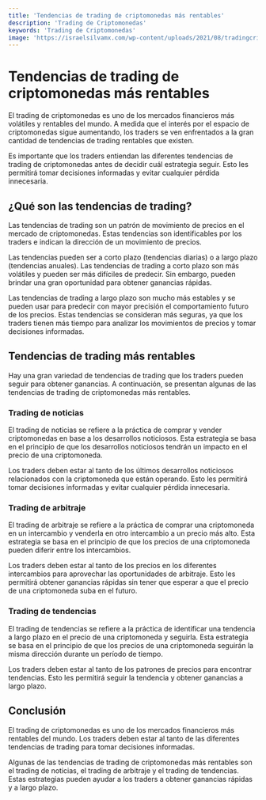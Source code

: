 ```yaml
---
title: 'Tendencias de trading de criptomonedas más rentables'
description: 'Trading de Criptomonedas'
keywords: 'Trading de Criptomonedas'
image: 'https://israelsilvamx.com/wp-content/uploads/2021/08/tradingcriptos.jpg'
---
```





# Tendencias de trading de criptomonedas más rentables

El trading de criptomonedas es uno de los mercados financieros más volátiles y rentables del mundo. A medida que el interés por el espacio de criptomonedas sigue aumentando, los traders se ven enfrentados a la gran cantidad de tendencias de trading rentables que existen.

Es importante que los traders entiendan las diferentes tendencias de trading de criptomonedas antes de decidir cuál estrategia seguir. Esto les permitirá tomar decisiones informadas y evitar cualquier pérdida innecesaria.

## ¿Qué son las tendencias de trading?

Las tendencias de trading son un patrón de movimiento de precios en el mercado de criptomonedas. Estas tendencias son identificables por los traders e indican la dirección de un movimiento de precios. 

Las tendencias pueden ser a corto plazo (tendencias diarias) o a largo plazo (tendencias anuales). Las tendencias de trading a corto plazo son más volátiles y pueden ser más difíciles de predecir. Sin embargo, pueden brindar una gran oportunidad para obtener ganancias rápidas.

Las tendencias de trading a largo plazo son mucho más estables y se pueden usar para predecir con mayor precisión el comportamiento futuro de los precios. Estas tendencias se consideran más seguras, ya que los traders tienen más tiempo para analizar los movimientos de precios y tomar decisiones informadas.

<ImageAdd source="https://cloudfront-us-east-1.images.arcpublishing.com/infobae/VTR6C7G5CNHQ5ONIZD3FBU7A4Q.jpg"/>

## Tendencias de trading más rentables

Hay una gran variedad de tendencias de trading que los traders pueden seguir para obtener ganancias. A continuación, se presentan algunas de las tendencias de trading de criptomonedas más rentables.

### Trading de noticias

El trading de noticias se refiere a la práctica de comprar y vender criptomonedas en base a los desarrollos noticiosos. Esta estrategia se basa en el principio de que los desarrollos noticiosos tendrán un impacto en el precio de una criptomoneda. 

Los traders deben estar al tanto de los últimos desarrollos noticiosos relacionados con la criptomoneda que están operando. Esto les permitirá tomar decisiones informadas y evitar cualquier pérdida innecesaria.

<ImageAdd source="https://media-cldnry.s-nbcnews.com/image/upload/t_fit-760w,f_auto,q_auto:best/rockcms/2022-06/Brooker-en-Wall-Street-49586a.jpg"/>


### Trading de arbitraje

El trading de arbitraje se refiere a la práctica de comprar una criptomoneda en un intercambio y venderla en otro intercambio a un precio más alto. Esta estrategia se basa en el principio de que los precios de una criptomoneda pueden diferir entre los intercambios.

Los traders deben estar al tanto de los precios en los diferentes intercambios para aprovechar las oportunidades de arbitraje. Esto les permitirá obtener ganancias rápidas sin tener que esperar a que el precio de una criptomoneda suba en el futuro.

<ImageAdd source="https://public.bnbstatic.com/static/academy/uploads/672ca458199e4393913249e292847647.png"/>

### Trading de tendencias

El trading de tendencias se refiere a la práctica de identificar una tendencia a largo plazo en el precio de una criptomoneda y seguirla. Esta estrategia se basa en el principio de que los precios de una criptomoneda seguirán la misma dirección durante un período de tiempo. 

Los traders deben estar al tanto de los patrones de precios para encontrar tendencias. Esto les permitirá seguir la tendencia y obtener ganancias a largo plazo.

<ImageAdd source="https://v2.cimg.co/news/95956/239074/trending-cryptos-media-library-original-800-496.jpg"/>


## Conclusión

El trading de criptomonedas es uno de los mercados financieros más rentables del mundo. Los traders deben estar al tanto de las diferentes tendencias de trading para tomar decisiones informadas.

Algunas de las tendencias de trading de criptomonedas más rentables son el trading de noticias, el trading de arbitraje y el trading de tendencias. Estas estrategias pueden ayudar a los traders a obtener ganancias rápidas y a largo plazo.